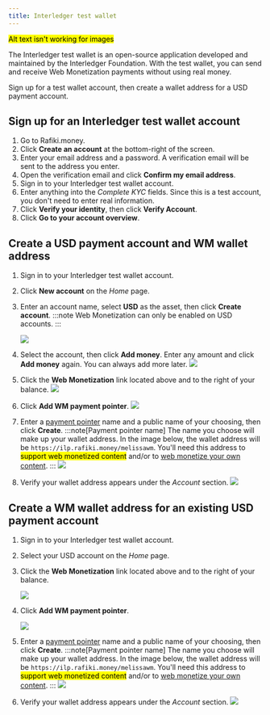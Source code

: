 ```yaml
---
title: Interledger test wallet
---
```



<mark>Alt text isn't working for images</mark>

The Interledger test wallet is an open-source application developed and maintained by the Interledger Foundation. With the test wallet, you can send and receive Web Monetization payments without using real money.

Sign up for a test wallet account, then create a wallet address for a USD payment account.

## Sign up for an Interledger test wallet account

1. Go to <LinkOut href="https://rafiki.money">Rafiki.money</LinkOut>.
2. Click **Create an account** at the bottom-right of the screen.
3. Enter your email address and a password. A verification email will be sent to the address you enter.
4. Open the verification email and click **Confirm my email address**.
5. Sign in to your Interledger test wallet account.
6. Enter anything into the _Complete KYC_ fields. Since this is a test account, you don't need to enter real information.
7. Click **Verify your identity**, then click **Verify Account**.
8. Click **Go to your account overview**.

## Create a USD payment account and WM wallet address

1. Sign in to your <LinkOut href="https://rafiki.money">Interledger test wallet</LinkOut> account.
2. Click **New account** on the _Home_ page.
3. Enter an account name, select **USD** as the asset, then click **Create account**.
   :::note
   Web Monetization can only be enabled on USD accounts.
   :::

   <img
     src='/img/docs/testnet/01.png'
     class='img-outline'
     style='max-width:500px'
   />

4. Select the account, then click **Add money**. Enter any amount and click **Add money** again. You can always add more later.
   <img
     src='/img/docs/testnet/02.png'
     class='img-outline'
     style='max-width:500px'
   />
5. Click the **Web Monetization** link located above and to the right of your balance.
   <img
     src='/img/docs/testnet/03.png'
     class='img-outline'
     style='max-width:500px'
   />
6. Click **Add WM payment pointer**.
   <img
     src='/img/docs/testnet/04.png'
     class='img-outline'
     style='max-width:500px'
   />
7. Enter a [payment pointer](/docs/resources/glossary#payment-pointer) name and a public name of your choosing, then click **Create**.
   :::note[Payment pointer name]
   The name you choose will make up your wallet address. In the image below, the wallet address will be `https://ilp.rafiki.money/melissawm`. You'll need this address to <mark>support web monetized content</mark> and/or to [web monetize your own content](/docs/implement/link).
   :::
   <img
     src='/img/docs/testnet/05.png'
     class='img-outline'
     style='max-width:500px'
   />
8. Verify your wallet address appears under the _Account_ section.
   <img
     src='/img/docs/testnet/06.png'
     class='img-outline'
     style='max-width:500px'
   />

## Create a WM wallet address for an existing USD payment account

1. Sign in to your <LinkOut href="https://rafiki.money">Interledger test wallet</LinkOut> account.
2. Select your USD account on the _Home_ page.
3. Click the **Web Monetization** link located above and to the right of your balance.

   <img
     src='/img/docs/testnet/03.png'
     class='img-outline'
     style='max-width:500px'
   />

4. Click **Add WM payment pointer**.

   <img
     src='/img/docs/testnet/04.png'
     class='img-outline'
     style='max-width:500px'
   />

5. Enter a [payment pointer](/docs/resources/glossary#payment-pointer) name and a public name of your choosing, then click **Create**.
   :::note[Payment pointer name]
   The name you choose will make up your wallet address. In the image below, the wallet address will be `https://ilp.rafiki.money/melissawm`. You'll need this address to <mark>support web monetized content</mark> and/or to [web monetize your own content](/docs/implement/link).
   :::
   <img
     src='/img/docs/testnet/05.png'
     class='img-outline'
     style='max-width:500px'
   />
6. Verify your wallet address appears under the _Account_ section.
   <img
     src='/img/docs/testnet/06.png'
     class='img-outline'
     style='max-width:500px'
   />
